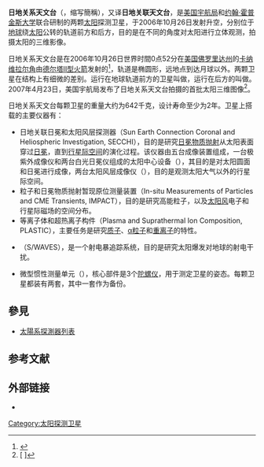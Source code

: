 {{noteTA
|1=zh-cn:美国宇航局; zh-tw:美國太空總署; zh-hk:美國太空總署;
|2=zh-cn:三维投影; zh-tw:3D投影; zh-hk:三维投影;
}}

{{Infobox spaceflight |auto=all
| name                  = 日地關係天文台<br />STEREO
| names_list            = 
| image                 = STEREO Panels Deploy Vision.jpg
| image_caption         = 日地關係天文台的電腦模型
| image_size            = 280px

| mission_type          = [[太陽|太陽]]觀測衛星
| operator              = [[NASA|NASA]]
| COSPAR_ID             = '''STEREO A：'''{{cospar|2006-047A}}<br />'''STEREO B：'''{{cospar|2006-047B}}
| SATCAT                = '''STEREO A：'''29510<br />'''STEREO B：'''29511
| website               = {{url|http://stereo.gsfc.nasa.gov/}}<br />{{url|http://stereo.jhuapl.edu/}} 
| mission_duration      = 原定2年<br />目前已運作{{For year month day| year=2006| month=10 | day=26}}

| manufacturer          = [[約翰·霍普金斯大學應用物理實驗室|APL]]
| launch_mass           = 619 公斤
| dry_mass              = 547 公斤
| dimensions            = '''衛星本體：'''<br />長 1.22 公尺, 寬 2.03 公尺, 高 1.14 公尺<br />'''含太陽能板：'''<br />全長 6.47 公尺<br />'''IMPACT：'''<br />完全展開時長度約4公尺
| power                 = 475 [[瓦特|瓦]]

| launch_date           = 2006年10月26日<br />0時52分00.339秒 [[UTC|UTC]]
| launch_rocket         = [[三角洲二號運載火箭|三角洲二號運載火箭]] 7925-10L
| launch_site           = [[卡納維爾角空軍基地|卡納維爾角空軍基地]] [[卡纳维拉尔角空军基地17号航天发射复合体|SLC-17B]] 
| launch_contractor     = [[聯合發射聯盟|ULA]]

| disposal_type         = 
| deactivated           = 
| last_contact          = <!--when last signal received if not decommissioned-->

| orbit_reference       = [[日心軌道|日心軌道]]
| orbit_regime          = '''STEREO A：'''前導於[[地球|地球]]<br />'''STEREO B：'''尾隨[[地球|地球]]
| orbit_period       = '''STEREO A：'''346天<br />'''STEREO B：'''388天

| instruments      = 
{{Infobox spaceflight/Instruments
  |acronym1 = SECCHI
|name1 = 日地关联日冕和太阳风层探测器
  |acronym2 = IMPACT  |name2 = 粒子和日冕物质抛射暂现原位测量装置
  |acronym3 = PLASTIC   |name3 = 等离子体和超热离子构件
  |acronym4 = S/WAVES   |name4 = 日地電波擾動探測儀 
 }}

| programme             = {{link-en|日地探測器計畫|Solar Terrestrial Probes program}}
| previous_mission      = [[日出號|日出號]]
| next_mission          = {{link-en|磁層多尺度觀測任務|Magnetospheric Multiscale Mission|MMS}}

| insignia              = Stereo logo.gif
| insignia_caption      = 
| insignia_size         = 160px
}}
'''日地关系天文台'''（{{lang|en|'''S'''olar '''Te'''rrestrial '''Re'''lations '''O'''bservatory}}，缩写簡稱{{lang|en|'''STEREO'''}}），又译'''日地关联天文台'''，是[[美国宇航局|美国宇航局]]和[[约翰·霍普金斯大学|约翰·霍普金斯大学]]联合研制的两颗[[太阳|太阳]]探测卫星，于2006年10月26日发射升空，分别位于[[地球|地球]]绕[[太阳|太阳]]公转的轨道前方和后方，目的是在不同的角度对太阳进行立体观测，拍摄太阳的三维影像。

日地关系天文台是在2006年10月26日世界时間0点52分在[[美国|美国]][[佛罗里达州|佛罗里达州]]的[[卡纳维拉尔角|卡纳维拉尔角]]由[[德尔塔Ⅱ型火箭|德尔塔Ⅱ型火箭]]发射的<ref>{{lang|en|[http://www.nasa.gov/missions/highlights/schedule.html NASA Launch Schedule] NASA Missions 2006.09.20.}}</ref>，轨道是椭圆形，远地点到达月球以外。两颗卫星在结构上有细微的差别。运行在地球轨道前方的卫星叫做{{lang|en|STEREO-A}}，运行在后方的叫做{{lang|en|STEREO-B}}。2007年4月23日，美国宇航局发布了日地关系天文台拍摄的首批太阳三维图像<ref>[{{Cite web |url=http://www.nasa.gov/centers/goddard/news/topstory/2007/stereo3DPressReleaseApril23.html |script-title=en:NASA Spacecraft Make First 3-D Images of Sun |access-date=2007-04-25 |archive-date=2021-01-25 |archive-url=https://web.archive.org/web/20210125002322/http://www.nasa.gov/centers/goddard/news/topstory/2007/stereo3DPressReleaseApril23.html |dead-url=no }} {{lang|en|NASA Spacecraft Make First 3-D Images of Sun}}]</ref>。

日地关系天文台每颗卫星的重量大约为642千克，设计寿命至少为2年。卫星上搭载的主要仪器有：
* 日地关联日冕和太阳风层探测器（Sun Earth Connection Coronal and Heliospheric Investigation, SECCHI），目的是研究[[日冕物质抛射|日冕物质抛射]]从太阳表面穿过[[日冕|日冕]]，直到[[行星际空间|行星际空间]]的演化过程。该仪器由五台成像装置组成，一台极紫外成像仪和两台白光日冕仪组成的太阳中心设备（{{lang|en|SCIP}}），其目的是对太阳圆面和日冕进行成像，两台太阳风层成像仪（{{lang|en|HI}}），目的是观测太阳大气以外的行星际空间。
* 粒子和日冕物质抛射暂现原位测量装置（In-situ Measurements of Particles and CME Transients, IMPACT），目的是研究高能粒子，以及[[太阳风|太阳风]]电子和行星际磁场的空间分布。
* 等离子体和超热离子构件（Plasma and Suprathermal Ion Composition, PLASTIC），主要任务是研究[[质子|质子]]、[[α粒子|α粒子]]和[[重离子|重离子]]的特性。
* {{lang|en|STEREO/WAVES}}（S/WAVES），是一个射电暴追踪系统，目的是研究太阳爆发对地球的射电干扰。
* 微型惯性测量单元（{{lang|en|MIMU}}），核心部件是3个[[陀螺仪|陀螺仪]]，用于测定卫星的姿态。每颗卫星都装有两套，其中一套作为备份。

==參見==
*[[太陽系探測器列表|太陽系探測器列表]]

== 参考文献 ==
{{Reflist}}

== 外部链接 ==
{{Commonscat|STEREO (spacecraft)|日地关系天文台}}
* {{lang|en|[http://stereo.gsfc.nasa.gov/ STEREO Home Page]}}

{{太陽任務}}

[[Category:太阳探测卫星|Category:太阳探测卫星]]